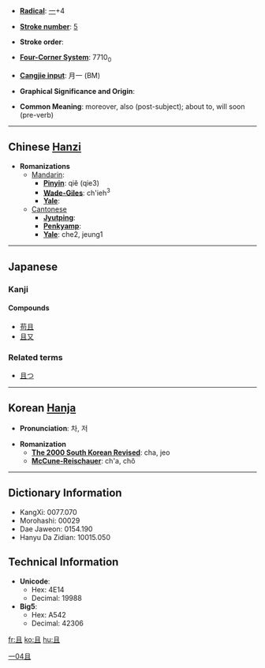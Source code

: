 * '''[[Wiktionary:Chinese radical index| Radical]]''': [[Wiktionary:Chinese radical index 一|一]]+4

* '''[[Wiktionary:Chinese total strokes index|Stroke number]]''': [[Wiktionary:Chinese total strokes index 5|5]]

* '''Stroke order''': 

* '''[[Wiktionary:Chinese four corner index|Four-Corner System]]''': 7710<sub>0</sub>

* '''[[Wiktionary:Chinese Cangjie index|Cangjie input]]''': 月一 (BM)

* '''Graphical Significance and Origin''': 

* '''Common Meaning''': moreover, also (post-subject); about to, will soon (pre-verb)

----

== Chinese [[Hanzi]] ==

* '''Romanizations'''
** [[Mandarin]]:
*** '''[[Pinyin]]''': qiě (qie3)
*** '''[[Wade-Giles]]''': ch'ieh<sup>3</sup>
*** '''[[Yale]]''': 
**[[Cantonese]]
***'''[[Jyutping]]''':
***'''[[Penkyamp]]''': 
***'''[[Yale]]''': che2, jeung1


----

==Japanese==
===Kanji===
{{kanji|[[しゃ]] ([[sha]]), [[しょ]] ([[sho]])|[[かつ]] ([[且つ]], [[katsu]])|rs=一04且}}

====Compounds====
*[[苟且]]
*[[且又]]

===Related terms===
* [[且つ]]

[[Category:Japanese kanji|一04且]]
----

== Korean [[Hanja]] ==

* '''Pronunciation''': 차, 저

* '''Romanization'''
** '''[[The 2000 South Korean Revised Romanization|The 2000 South Korean Revised]]''': cha, jeo
** '''[[McCune-Reischauer]]''': ch'a, chŏ

----

== Dictionary Information ==

* KangXi: 0077.070
* Morohashi: 00029
* Dae Jaweon: 0154.190
* Hanyu Da Zidian: 10015.050

== Technical Information ==

* '''Unicode''':
** Hex: 4E14
** Decimal: 19988
* '''Big5''':
** Hex: A542
** Decimal: 42306

[[fr:且]]
[[ko:且]]
[[hu:且]]